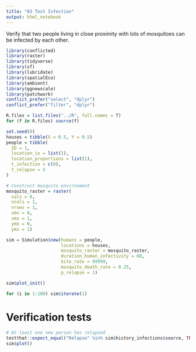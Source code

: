 ```yaml
---
title: "03 Test Infection"
output: html_notebook
---
```


Verify that two people living in close proximity with lots of mosquitoes can be infected by each other.

```r
library(conflicted)
library(raster)
library(tidyverse)
library(sf)
library(lubridate)
library(spatialEco)
library(ambient)
library(ggnewscale)
library(patchwork)
conflict_prefer("select", "dplyr")
conflict_prefer("filter", "dplyr")

R.files = list.files("../R", full.names = T)
for (f in R.files) source(f)
```

```r
set.seed(0)
houses = tibble(X = 0.5, Y = 0.5)
people = tibble(
  ID = 1,
  location_ix = list(1),
  location_proportions = list(1),
  t_infection = c(0),
  t_relapse = 5
)

# Construct mosquito environment
mosquito_raster = raster(
  vals = 0,
  ncols = 1,
  nrows = 1,
  xmn = 0,
  xmx = 1,
  ymn = 0,
  ymx = 1)

sim = Simulation$new(humans = people,
                     locations = houses,
                     mosquito_raster = mosquito_raster,
                     duration_human_infectivity = 60,
                     bite_rate = 99999,
                     mosquito_death_rate = 0.25,
                     p_relapse = 1)

sim$plot_init()
```

```r
for (i in 1:100) sim$iterate(1)
```

# Verification tests

```r
# At least one new person has relapsed
testthat::expect_equal("Relapse" %in% sim$history_infections$source, TRUE)
sim$plot()
```
